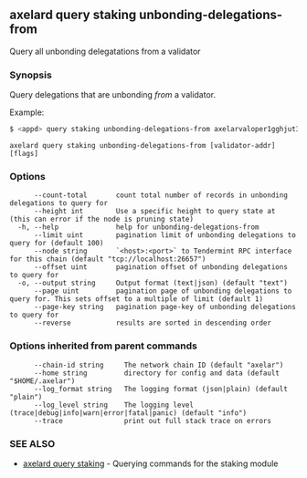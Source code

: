 ## axelard query staking unbonding-delegations-from

Query all unbonding delegatations from a validator

### Synopsis

Query delegations that are unbonding _from_ a validator.

Example:

```bash
$ <appd> query staking unbonding-delegations-from axelarvaloper1gghjut3ccd8ay0zduzj64hwre2fxs9ldmqhffj
```

```
axelard query staking unbonding-delegations-from [validator-addr] [flags]
```

### Options

```
      --count-total       count total number of records in unbonding delegations to query for
      --height int        Use a specific height to query state at (this can error if the node is pruning state)
  -h, --help              help for unbonding-delegations-from
      --limit uint        pagination limit of unbonding delegations to query for (default 100)
      --node string       `<host>:<port>` to Tendermint RPC interface for this chain (default "tcp://localhost:26657")
      --offset uint       pagination offset of unbonding delegations to query for
  -o, --output string     Output format (text|json) (default "text")
      --page uint         pagination page of unbonding delegations to query for. This sets offset to a multiple of limit (default 1)
      --page-key string   pagination page-key of unbonding delegations to query for
      --reverse           results are sorted in descending order
```

### Options inherited from parent commands

```
      --chain-id string     The network chain ID (default "axelar")
      --home string         directory for config and data (default "$HOME/.axelar")
      --log_format string   The logging format (json|plain) (default "plain")
      --log_level string    The logging level (trace|debug|info|warn|error|fatal|panic) (default "info")
      --trace               print out full stack trace on errors
```

### SEE ALSO

- [axelard query staking](/cli-docs/v0_32_0/axelard_query_staking) - Querying commands for the staking module
